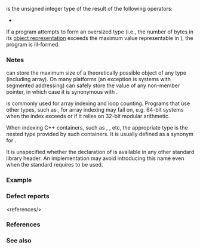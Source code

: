 {{cpp/title|size_t}}
{{cpp/types/navbar}}
{{dcl begin}}
{{dcl header|cstddef}}
{{dcl header|cstdio}}
{{dcl header|cstdlib}}
{{dcl header|cstring}}
{{dcl header|ctime}}
{{dcl sep}}
{{dcl header|cuchar|notes={{mark since c++17}}}}
{{dcl sep}}
{{dcl header|cwchar}}
{{dcl|
typedef /* implementation-defined */ size_t;
}}
{{dcl end}}

{{tt|std::size_t}} is the unsigned integer type of the result of the following operators:
* {{ltt|cpp/language/sizeof}}
{{rrev|since=c++11|
* {{ltt|cpp/language/sizeof...}}
* {{ltt|cpp/language/alignof}}
}}

If a program attempts to form an oversized type (i.e., the number of bytes in its [[cpp/language/object#Object representation and value representation|object representation]] exceeds the maximum value representable in {{tt|std::size_t}}), the program is ill-formed.

{{rrev|since=c++11|
The bit width of {{tt|std::size_t}} is not less than 16.
}}

===Notes===
{{tt|std::size_t}} can store the maximum size of a theoretically possible object of any type (including array). On many platforms (an exception is systems with segmented addressing) {{tt|std::size_t}} can safely store the value of any non-member pointer, in which case it is synonymous with {{lc|std::uintptr_t}}.

{{tt|std::size_t}} is commonly used for array indexing and loop counting. Programs that use other types, such as {{c/core|unsigned int}}, for array indexing may fail on, e.g. 64-bit systems when the index exceeds {{lc|UINT_MAX}} or if it relies on 32-bit modular arithmetic.

When indexing C++ containers, such as {{lc|std::string}}, {{lc|std::vector}}, etc, the appropriate type is the nested type {{tt|size_type}} provided by such containers. It is usually defined as a synonym for {{tt|std::size_t}}.

It is unspecified whether the declaration of {{tt|std::size_t}} is available in any other standard library header. An implementation may avoid introducing this name even when the standard requires {{tt|std::size_t}} to be used.

{{rrev|since=c++23|
The [[cpp/language/integer literal|integer literal suffix]] for {{tt|std::size_t}} is any combination of {{tt|z}} or {{tt|Z}} with {{tt|u}} or {{tt|U}} (i.e. {{tt|zu}}, {{tt|zU}}, {{tt|Zu}}, {{tt|ZU}}, {{tt|uz}}, {{tt|uZ}}, {{tt|Uz}}, or {{tt|UZ}}).
}}

===Example===
{{example
|code=
#include &lt;array&gt;
#include &lt;cstddef&gt;
#include &lt;iostream&gt;

int main()
{
    std::array&lt;std::size_t, 10&gt; a;
    
    // Example with C++23 std::size_t literal
    for (auto i = 0uz; i != a.size(); ++i)
        std::cout &lt;&lt; (a[i] = i) &lt;&lt; ' ';
    std::cout &lt;&lt; '\n';
    
    // Example of decrementing loop
    for (std::size_t i = a.size(); i--;)
        std::cout &lt;&lt; a[i] &lt;&lt; ' ';
    std::cout &lt;&lt; '\n';
    
    // Note the naive decrementing loop:
    //  for (std::size_t i = a.size() - 1; i &gt;= 0; --i) ...
    // is an infinite loop, because unsigned numbers are always non-negative
}
|output=
0 1 2 3 4 5 6 7 8 9
9 8 7 6 5 4 3 2 1 0
}}

===Defect reports===
{{dr list begin}}
{{dr list item|wg=cwg|dr=1122|std=C++98|before={{tt|std::size_t}} was circularly defined&lt;ref&gt;The definition of {{tt|std::size_t}} was exactly the same as the definition of {{tt|size_t}} in C, which is “the result type of {{ltt|cpp/language/sizeof}}”. There is no circular definition in C because the result type of {{tt|sizeof}} in C is an implementation-defined unsigned integer type.&lt;/ref&gt;|after=it is implementation-defined}}
{{dr list item|wg=cwg|dr=1464|std=C++98|before=object size might be not representable in {{tt|std::size_t}}|after=such type is ill-formed}}
{{dr list end}}
&lt;references/&gt;

===References===
{{ref std c++23}}
{{ref std|section=6.8.4|title=Compound types|id=basic.compound|p=79-80}}
{{ref std|section=7.6.2.5|title=Sizeof|id=expr.sizeof|p=136}}
{{ref std|section=7.6.2.6|title=Alignof|id=expr.alignof|p=136}}
{{ref std|section=17.2.4|title=Sizes, alignments, and offsets|id=support.types.layout|p=504-505}}
{{ref std end}}
{{ref std c++20}}
{{ref std|section=6.8.3|title=Compound types|id=basic.compound|p=75-76}}
{{ref std|section=7.6.2.5|title=Sizeof|id=expr.sizeof|p=129-130}}
{{ref std|section=7.6.2.6|title=Alignof|id=expr.alignof|p=130}}
{{ref std|section=17.2.4|title=Sizes, alignments, and offsets|id=support.types.layout|p=507-508}}
{{ref std end}}
{{ref std c++17}}
{{ref std|section=6.9.2|title=Compound types|id=basic.compound|p=81-82}}
{{ref std|section=8.3.3|title=Sizeof|id=expr.sizeof|p=121-122}}
{{ref std|section=8.3.6|title=Alignof|id=expr.alignof|p=129}}
{{ref std|section=21.2.4|title=Sizes, alignments, and offsets|id=support.types.layout|p=479}}
{{ref std end}}
{{ref std c++14}}
{{ref std|section=3.9.2|title=Compound types|id=basic.compound|p=73-74}}
{{ref std|section=5.3.3|title=Sizeof|id=expr.sizeof|p=109-110}}
{{ref std|section=5.3.6|title=Alignof|id=expr.alignof|p=116}}
{{ref std|section=18.2|title=Types|id=support.types|p=443-444}}
{{ref std end}}
{{ref std c++11}}
{{ref std|section=5.3.3|title=Sizeof|id=expr.sizeof|p=111}}
{{ref std|section=5.3.6|title=Alignof|id=expr.alignof|p=116}}
{{ref std|section=18.2|title=Types|id=support.types|p=454-455}}
{{ref std end}}
{{ref std c++03}}
{{ref std|section=5.3.3|title=Sizeof|id=expr.sizeof|p=79}}
{{ref std end}}
{{ref std c++98}}
{{ref std|section=5.3.3|title=Sizeof|id=expr.sizeof|p=77}}
{{ref std end}}

===See also===
{{dsc begin}}
{{dsc inc|cpp/types/dsc ptrdiff_t}}
{{dsc inc|cpp/types/dsc offsetof}}
{{dsc inc|cpp/language/dsc integer literal}}
{{dsc see c|c/types/size_t}}
{{dsc end}}

{{langlinks|de|es|fr|it|ja|pt|ru|zh}}